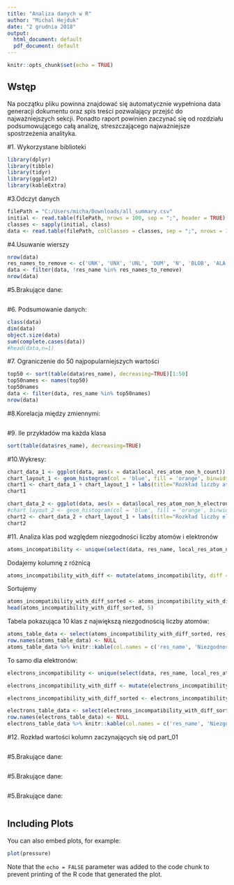 ```yaml
---
title: "Analiza danych w R"
author: "Michal Hejduk"
date: "2 grudnia 2018"
output:
  html_document: default
  pdf_document: default
---
```


```r
knitr::opts_chunk$set(echo = TRUE)
```

## Wstęp

Na początku pliku powinna znajdować się automatycznie wypełniona data generacji dokumentu oraz spis treści pozwalający przejść do najważniejszych sekcji. Ponadto raport powinien zaczynać się od rozdziału podsumowującego całą analizę, streszczającego najważniejsze spostrzeżenia analityka.

#1. Wykorzystane biblioteki
```r
library(dplyr)
library(tibble)
library(tidyr)
library(ggplot2)
library(kableExtra)
```



#3.Odczyt danych
```r
filePath = "C:/Users/micha/Downloads/all_summary.csv"
initial <- read.table(filePath, nrows = 100, sep = ";", header = TRUE)
classes <- sapply(initial, class)
data <- read.table(filePath, colClasses = classes, sep = ";", nrows = 100, header = TRUE)

```



#4.Usuwanie wierszy
```r
nrow(data)
res_names_to_remove <- c('UNK', 'UNX', 'UNL', 'DUM', 'N', 'BLOB', 'ALA', 'ARG', 'ASN', 'ASP', 'CYS', 'GLN', 'GLU', 'GLY', 'HIS', 'ILE', 'LEU', 'LYS', 'MET', 'MSE', 'PHE', 'PRO', 'SEC', 'SER', 'THR', 'TRP', 'TYR', 'VAL', 'DA', 'DG', 'DT', 'DC', 'DU', 'A', 'G', 'T', 'C', 'U', 'HOH', 'H20', 'WAT')
data <- filter(data, !res_name %in% res_names_to_remove)
nrow(data)
```



#5.Brakujące dane:
```r

```



#6. Podsumowanie danych:
```r
class(data)
dim(data)
object.size(data)
sum(complete.cases(data))
#head(data,n=1)
```

#7. Ograniczenie do 50 najpopularniejszych wartości
```r
top50 <- sort(table(data$res_name), decreasing=TRUE)[1:50]
top50names <- names(top50)
top50names
data <- filter(data, res_name %in% top50names)
nrow(data)
```

#8.Korelacja między zmiennymi:
```r

```

#9. Ile przykładów ma każda klasa
```r
sort(table(data$res_name), decreasing=TRUE)

```

#10.Wykresy:

```r

chart_data_1 <- ggplot(data, aes(x = data$local_res_atom_non_h_count))
chart_layout_1 <- geom_histogram(col = 'blue', fill = 'orange', binwidth = 1)
chart1 <- chart_data_1 + chart_layout_1 + labs(title="Rozkład liczby atomów") + labs(x="Liczba atomów")
chart1

```

```r

chart_data_2 <- ggplot(data, aes(x = data$local_res_atom_non_h_electron_sum))
#chart_layout_2 <- geom_histogram(col = 'blue', fill = 'orange', binwidth = 5)
chart2 <- chart_data_2 + chart_layout_1 + labs(title="Rozkład liczby elektonów") + labs(x="Liczba elektronów")
chart2
```


#11. Analiza klas pod względem niezgodności liczby atomów i elektronów
```r

atoms_incompatibility <- unique(select(data, res_name, local_res_atom_non_h_count, dict_atom_non_h_count))

```

Dodajemy kolumnę z różnicą

```r

atoms_incompatibility_with_diff <- mutate(atoms_incompatibility, diff = abs(local_res_atom_non_h_count - dict_atom_non_h_count))

```

Sortujemy

```r

atoms_incompatibility_with_diff_sorted <- atoms_incompatibility_with_diff[order(-atoms_incompatibility_with_diff$diff),]
head(atoms_incompatibility_with_diff_sorted, 5)

```

Tabela pokazująca 10 klas z największą niezgodnością liczby atomów:

```r

atoms_table_data <- select(atoms_incompatibility_with_diff_sorted, res_name, diff)[1:10,]
row.names(atoms_table_data) <- NULL
atoms_table_data %>% knitr::kable(col.names = c('res_name', 'Niezgodność liczy atomów')) %>% kable_styling()


```


To samo dla elektronów:

```r

electrons_incompatibility <- unique(select(data, res_name, local_res_atom_non_h_electron_sum, dict_atom_non_h_electron_sum))

electrons_incompatibility_with_diff <- mutate(electrons_incompatibility, diff = abs(local_res_atom_non_h_electron_sum - dict_atom_non_h_electron_sum))

electrons_incompatibility_with_diff_sorted <- electrons_incompatibility_with_diff[order(-electrons_incompatibility_with_diff$diff),]

electrons_table_data <- select(electrons_incompatibility_with_diff_sorted, res_name, diff)[1:10,]
row.names(electrons_table_data) <- NULL
electrons_table_data %>% knitr::kable(col.names = c('res_name', 'Niezgodność liczy elektronów')) %>% kable_styling()


```




#12. Rozkład wartości kolumn zaczynających się od part_01

```r

  

```

#5.Brakujące dane:
```r

```

#5.Brakujące dane:
```r

```

#5.Brakujące dane:
```r

```

## Including Plots

You can also embed plots, for example:

```r
plot(pressure)
```

Note that the `echo = FALSE` parameter was added to the code chunk to prevent printing of the R code that generated the plot.

